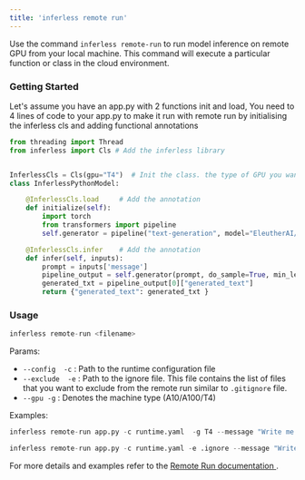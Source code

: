 ```yaml
---
title: 'inferless remote run'
---
```


Use the command `inferless remote-run` to run model inference on remote GPU from your local machine.
This command will execute a particular function or class in the cloud environment.

### Getting Started

Let's assume you have an app.py with 2 functions init and load, You need to 4 lines of code to your app.py to make it run with remote run by initialising the inferless cls and adding functional annotations

```python
from threading import Thread
from inferless import Cls # Add the inferless library


InferlessCls = Cls(gpu="T4")  # Init the class. the type of GPU you want to run with (This can be passed from the command argument aswell)
class InferlessPythonModel:

    @InferlessCls.load     # Add the annotation
    def initialize(self):
        import torch
        from transformers import pipeline
        self.generator = pipeline("text-generation", model="EleutherAI/gpt-neo-125M",device=0)

    @InferlessCls.infer    # Add the annotation
    def infer(self, inputs):
        prompt = inputs['message']
        pipeline_output = self.generator(prompt, do_sample=True, min_length=120)
        generated_txt = pipeline_output[0]["generated_text"]
        return {"generated_text": generated_txt }

```

### Usage

```python
inferless remote-run <filename>
```

Params:

- `--config  -c` : Path to the runtime configuration file
- `--exclude  -e` : Path to the ignore file. This file contains the list of files that you want to exclude from the remote run similar to `.gitignore` file.
- `--gpu -g` : Denotes the machine type (A10/A100/T4)

Examples:

```python
inferless remote-run app.py -c runtime.yaml  -g T4 --message "Write me a story of the World"
```

```python
inferless remote-run app.py -c runtime.yaml -e .ignore --message "Write me a story of the World"
```

For more details and examples refer to the <a  href="/api-reference/remote-run" > Remote Run documentation </a>.
